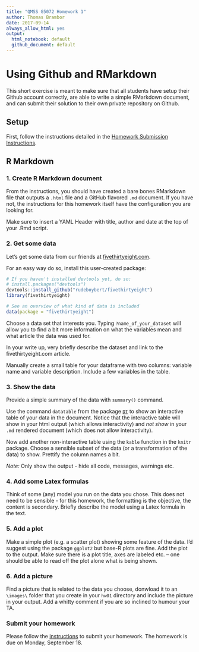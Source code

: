 ```yaml
---
title: "QMSS G5072 Homework 1"
author: Thomas Brambor
date: 2017-09-14
always_allow_html: yes
output: 
  html_notebook: default
  github_document: default
---
```


Using Github and RMarkdown
============================

This short exercise is meant to make sure that all students have setup their Github account correctly, are able to write a simple RMarkdown document, and can submit their solution to their own private repository on Github.

## Setup

First, follow the instructions detailed in the [Homework Submission Instructions](/Exercises/homework_submission_instructions.md). 

## R Markdown

### 1. Create R Markdown document

From the instructions, you should have created a bare bones RMarkdown file that outputs a `.html` file and a GitHub flavored `.md` document. If you have not, the instructions for this homework itself have the configuration you are looking for. 

Make sure to insert a YAML Header with title, author and date at the top of your .Rmd script.

### 2. Get some data

Let's get some data from our friends at [fivethirtyeight.com](www.fivethirtyeight.com).

For an easy way do so, install this user-created package:

```r
# If you haven't installed devtools yet, do so:
# install.packages("devtools")
devtools::install_github("rudeboybert/fivethirtyeight")
library(fivethirtyeight)

# See an overview of what kind of data is included
data(package = "fivethirtyeight")
```

Choose a data set that interests you. Typing `?name_of_your_dataset` will allow you to find a bit more information on what the variables mean and what article the data was used for.

In your write up, very briefly describe the dataset and link to the fivethirtyeight.com article.

Manually create a small table for your dataframe with two columns: variable name and variable description. Include a few variables in the table.

### 3. Show the data

Provide a simple summary of the data with `summary()` command.

Use the command `datatable` from the package [`DT`](http://rstudio.github.io/DT/) to show an interactive table of your data in the document. Notice that the interactive table will show in your html output (which allows interactivity) and _not show_ in your `.md` rendered document (which does not allow interactivity).

Now add another non-interactive table using the `kable` function in the `knitr` package. Choose a sensible subset of the data (or a transformation of the data) to show. Prettify the column names a bit.

_Note:_ Only show the output - hide all code, messages, warnings etc.

### 4. Add some Latex formulas

Think of some (any) model you run on the data you chose. This does not need to be sensible - for this homework, the formatting is the objective, the content is secondary. Briefly describe the model using a Latex formula in the text. 

### 5. Add a plot

Make a simple plot (e.g. a scatter plot) showing some feature of the data. I'd suggest using the package `ggplot2` but base-R plots are fine. Add the plot to the output. Make sure there is a plot title, axes are labeled etc. -- one should be able to read off the plot alone what is being shown.

### 6. Add a picture

Find a picture that is related to the data you choose, donwload it to an `\images\` folder that you create in your `hw01` directory and include the picture in your output. Add a whitty comment if you are so inclined to humour your TA. 

### Submit your homework

Please follow the [instructions](/Exercises/homework_submission_instructions.md) to submit your homework. The homework is due on Monday, September 18.
